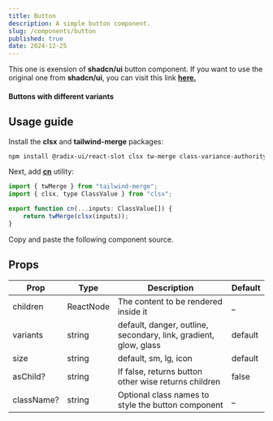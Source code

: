 ```yaml
---
title: Button
description: A simple button component.
slug: /components/button
published: true
date: 2024-12-25
---
```


This one is exension of **shadcn/ui** button component.
If you want to use the original one from **shadcn/ui**, you can visit this link [**here.**](https://ui.shadcn.com/docs/components/button)

#### Buttons with different variants
<ComponentCodePreview category="examples" name="button-variants" />

## Usage guide
Install the **clsx** and **tailwind-merge** packages:
```bash
npm install @radix-ui/react-slot clsx tw-merge class-variance-authority
```

Next, add [**cn**](https://github.com/yogendrarana/craftui/blob/master/src/lib/utils.ts) utility:
```jsx
import { twMerge } from "tailwind-merge";
import { clsx, type ClassValue } from "clsx";

export function cn(...inputs: ClassValue[]) {
    return twMerge(clsx(inputs));
}
```

Copy and paste the following component source.
<ComponentSource name="button" category="components" />

## Props

| Prop             | Type              | Description                                                         | Default |
| ---------------  | ----------------- | ------------------------------------------------------------------- | ------- |
| children         | ReactNode         | The content to be rendered inside it                                | _       |
| variants         | string            | default, danger, outline, secondary, link, gradient, glow, glass    | default |
| size             | string            | default, sm, lg, icon                                            | default |
| asChild?         | string            | If false, returns button other wise returns children                | false   |
| className?       | string            | Optional class names to style the button component                  | _       |